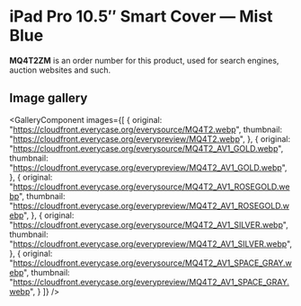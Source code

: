 
# iPad Pro 10.5″ Smart Cover — Mist Blue

<Callout type='info' emoji='👉🏻'>**MQ4T2ZM** is an order number for this product, used for search engines, auction websites and such.</Callout>

## Image gallery

<GalleryComponent
    images={[
      {
        original: "https://cloudfront.everycase.org/everysource/MQ4T2.webp",
        thumbnail: "https://cloudfront.everycase.org/everypreview/MQ4T2.webp",
      },
      {
        original: "https://cloudfront.everycase.org/everysource/MQ4T2_AV1_GOLD.webp",
        thumbnail: "https://cloudfront.everycase.org/everypreview/MQ4T2_AV1_GOLD.webp",
      },
      {
        original: "https://cloudfront.everycase.org/everysource/MQ4T2_AV1_ROSEGOLD.webp",
        thumbnail: "https://cloudfront.everycase.org/everypreview/MQ4T2_AV1_ROSEGOLD.webp",
      },
      {
        original: "https://cloudfront.everycase.org/everysource/MQ4T2_AV1_SILVER.webp",
        thumbnail: "https://cloudfront.everycase.org/everypreview/MQ4T2_AV1_SILVER.webp",
      },
      {
        original: "https://cloudfront.everycase.org/everysource/MQ4T2_AV1_SPACE_GRAY.webp",
        thumbnail: "https://cloudfront.everycase.org/everypreview/MQ4T2_AV1_SPACE_GRAY.webp",
      }
    ]}
  />
